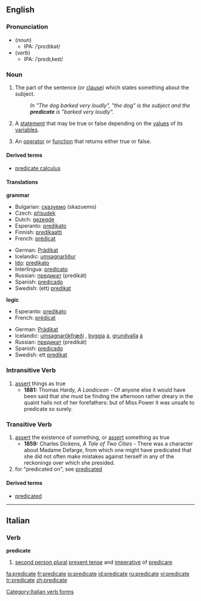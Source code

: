 ==English==
===Pronunciation===
*(''noun'')
**IPA: /ˈprɛdɪkət/
*(''verb'')
**IPA: /ˈprɛdɪˌkeɪt/

===Noun===
{{wikipedia}}
{{en-noun}}

#{{grammar}} The part of the sentence (or [[clause]]) which states something about the subject.
#:''In "The dog barked very loudly", "the dog" is the subject and the '''predicate''' is "barked very loudly".''
#{{logic}} A [[statement]] that may be true or false depending on the [[value]]s of its [[variable]]s.
#{{computing}} An [[operator]] or [[function]] that returns either true or false.

====Derived terms====
*[[predicate calculus]]

====Translations====
'''grammar'''
{{top}}
*Bulgarian: [[сказуемо]] (skazuemo) {{n}}
*Czech: [[přísudek]] {{m}}
*Dutch: [[gezegde]] {{n}}
*Esperanto: [[predikato]]
*Finnish: [[predikaatti]]
*French: [[prédicat]] {{m}}
{{mid}}
*German: [[Prädikat]] {{n}}
*Icelandic: [[umsagnarliður]] {{k}}
*[[Ido]]: [[predikato]] {{m}}
*Interlingua: [[predicato]]
*Russian: [[предикат]] (predikát) {{m}}
*Spanish: [[predicado]] {{m}}
*Swedish: (ett) [[predikat]]
{{bottom}}

'''logic'''
{{top}}
*Esperanto: [[predikato]]
*French: [[prédicat]] {{m}}
{{mid}}
*German: [[Prädikat]] {{n}}
*Icelandic: [[umsagnarökfræði]] {{f}}, [[byggja]] [[á]], [[grundvalla]] [[á]]
*Russian: [[предикат]] (predikát) {{m}}
*Spanish: [[predicado]] {{m}}
*Swedish: ett [[predikat]]
{{bottom}}

===Intransitive Verb===
{{en-verb|predicat|ing}}

# [[assert]] things as true
#*'''1881:''' Thomas Hardy, ''A Laodicean'' - Of anyone else it would have been said that she must be finding the afternoon rather dreary in the quaint halls not of her forefathers:  but of Miss Power it was unsafe to predicate so surely.


===Transitive Verb===
{{en-verb|predicat|ing}}

# [[assert]] the existence of something, or [[assert]] something as true 
#* '''1859:''' Charles Dickens, ''A Tale of Two Cities'' - There was a character about Madame Defarge, from which one might have predicated that she did not often make mistakes against herself in any of the reckonings over which she presided.
# for "predicated on", see [[predicated]]

====Derived terms====
*[[predicated]]

----

==Italian==

===Verb===
'''predicate'''

# [[second person plural]] [[present tense]] and [[imperative]] of [[predicare]]

[[Category:Italian verb forms]]

[[fa:predicate]]
[[fr:predicate]]
[[io:predicate]]
[[id:predicate]]
[[ru:predicate]]
[[vi:predicate]]
[[tr:predicate]]
[[zh:predicate]]